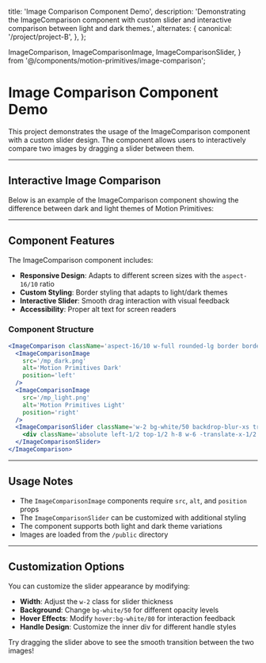   title: 'Image Comparison Component Demo',
  description:
    'Demonstrating the ImageComparison component with custom slider and interactive comparison between light and dark themes.',
  alternates: {
    canonical: '/project/project-B',
  },
};

  ImageComparison,
  ImageComparisonImage,
  ImageComparisonSlider,
} from '@/components/motion-primitives/image-comparison';

# Image Comparison Component Demo

This project demonstrates the usage of the ImageComparison component with a custom slider design. The component allows users to interactively compare two images by dragging a slider between them.

---

## Interactive Image Comparison

Below is an example of the ImageComparison component showing the difference between dark and light themes of Motion Primitives:

<ImageComparison className='aspect-16/10 w-full rounded-lg border border-zinc-200 dark:border-zinc-800'>
  <ImageComparisonImage
    src='/mp_dark.png'
    alt='Motion Primitives Dark'
    position='left'
  />
  <ImageComparisonImage
    src='/mp_light.png'
    alt='Motion Primitives Light'
    position='right'
  />
  <ImageComparisonSlider className='w-2 bg-white/50 backdrop-blur-xs transition-colors hover:bg-white/80'>
    <div className='absolute left-1/2 top-1/2 h-8 w-6 -translate-x-1/2 -translate-y-1/2 rounded-[4px] bg-white' />
  </ImageComparisonSlider>
</ImageComparison>

---

## Component Features

The ImageComparison component includes:

- **Responsive Design**: Adapts to different screen sizes with the `aspect-16/10` ratio
- **Custom Styling**: Border styling that adapts to light/dark themes
- **Interactive Slider**: Smooth drag interaction with visual feedback
- **Accessibility**: Proper alt text for screen readers

### Component Structure

```jsx
<ImageComparison className='aspect-16/10 w-full rounded-lg border border-zinc-200 dark:border-zinc-800'>
  <ImageComparisonImage
    src='/mp_dark.png'
    alt='Motion Primitives Dark'
    position='left'
  />
  <ImageComparisonImage
    src='/mp_light.png'
    alt='Motion Primitives Light'
    position='right'
  />
  <ImageComparisonSlider className='w-2 bg-white/50 backdrop-blur-xs transition-colors hover:bg-white/80'>
    <div className='absolute left-1/2 top-1/2 h-8 w-6 -translate-x-1/2 -translate-y-1/2 rounded-[4px] bg-white' />
  </ImageComparisonSlider>
</ImageComparison>
```

---

## Usage Notes

- The `ImageComparisonImage` components require `src`, `alt`, and `position` props
- The `ImageComparisonSlider` can be customized with additional styling
- The component supports both light and dark theme variations
- Images are loaded from the `/public` directory

---

## Customization Options

You can customize the slider appearance by modifying:

- **Width**: Adjust the `w-2` class for slider thickness
- **Background**: Change `bg-white/50` for different opacity levels
- **Hover Effects**: Modify `hover:bg-white/80` for interaction feedback
- **Handle Design**: Customize the inner div for different handle styles

Try dragging the slider above to see the smooth transition between the two images!